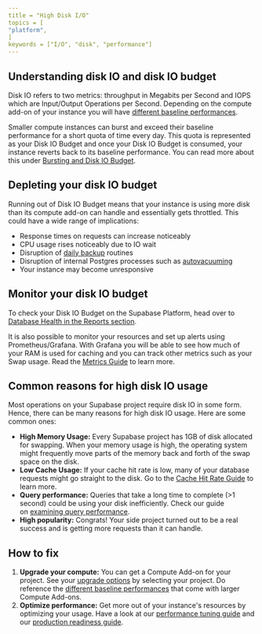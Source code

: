 ```yaml
---
title = "High Disk I/O"
topics = [
"platform",
]
keywords = ["I/O", "disk", "performance"]
---
```


## Understanding disk IO and disk IO budget

Disk IO refers to two metrics: throughput in Megabits per Second and IOPS which are Input/Output Operations per Second. Depending on the compute add-on of your instance you will have [different baseline performances](https://supabase.com/docs/guides/platform/compute-add-ons#disk-io).

Smaller compute instances can burst and exceed their baseline performance for a short quota of time every day. This quota is represented as your Disk IO Budget and once your Disk IO Budget is consumed, your instance reverts back to its baseline performance. You can read more about this under [Bursting and Disk IO Budget](https://supabase.com/docs/guides/platform/compute-add-ons#bursting-and-disk-io-budget).

## Depleting your disk IO budget

Running out of Disk IO Budget means that your instance is using more disk than its compute add-on can handle and essentially gets throttled. This could have a wide range of implications:

- Response times on requests can increase noticeably
- CPU usage rises noticeably due to IO wait
- Disruption of [daily backup](https://supabase.com/docs/guides/platform/backups#daily-backups) routines
- Disruption of internal Postgres processes such as [autovacuuming](https://supabase.com/docs/guides/platform/database-size#vacuum-operations)
- Your instance may become unresponsive

## Monitor your disk IO budget

To check your Disk IO Budget on the Supabase Platform, head over to [Database Health in the Reports section](https://supabase.com/dashboard/project/_/reports/database).

It is also possible to monitor your resources and set up alerts using Prometheus/Grafana. With Grafana you will be able to see how much of your RAM is used for caching and you can track other metrics such as your Swap usage. Read the [Metrics Guide](https://supabase.com/docs/guides/platform/metrics) to learn more.

## Common reasons for high disk IO usage

Most operations on your Supabase project require disk IO in some form. Hence, there can be many reasons for high disk IO usage. Here are some common ones:

- **High Memory Usage:** Every Supabase project has 1GB of disk allocated for swapping. When your memory usage is high, the operating system might frequently move parts of the memory back and forth of the swap space on the disk.
- **Low Cache Usage:** If your cache hit rate is low, many of your database requests might go straight to the disk. Go to the [Cache Hit Rate Guide](https://supabase.com/docs/guides/platform/performance#hit-rate) to learn more.
- **Query performance:** Queries that take a long time to complete (>1 second) could be using your disk inefficiently. Check our guide on [examining query performance](https://supabase.com/docs/guides/platform/performance#examining-query-performance).
- **High popularity:** Congrats! Your side project turned out to be a real success and is getting more requests than it can handle.

## How to fix

1. **Upgrade your compute:** You can get a Compute Add-on for your project. See your [upgrade options](https://supabase.com/dashboard/project/_/settings/compute-and-disk) by selecting your project. Do reference the [different baseline performances](https://supabase.com/docs/guides/platform/compute-add-ons#disk-io) that come with larger Compute Add-ons.
2. **Optimize performance:** Get more out of your instance's resources by optimizing your usage. Have a look at our [performance tuning guide](https://supabase.com/docs/guides/platform/performance#examining-query-performance) and our [production readiness guide](https://supabase.com/docs/guides/platform/going-into-prod#performance).
